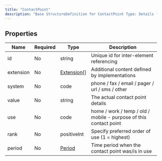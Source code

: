 ```yaml
---
title: "ContactPoint"
description: "Base StructureDefinition for ContactPoint Type: Details for all kinds of technology mediated contact points for a person or organization, including telephone, email, etc."
---
```


## Properties

| Name      | Required | Type                                                  | Description                                                       |
| --------- | -------- | ----------------------------------------------------- | ----------------------------------------------------------------- |
| id        | No       | string                                                | Unique id for inter-element referencing                           |
| extension | No       | [Extension](/medical-api/fhir/data-types/extension)[] | Additional content defined by implementations                     |
| system    | No       | code                                                  | phone / fax / email / pager / url / sms / other                   |
| value     | No       | string                                                | The actual contact point details                                  |
| use       | No       | code                                                  | home / work / temp / old / mobile - purpose of this contact point |
| rank      | No       | positiveInt                                           | Specify preferred order of use (1 = highest)                      |
| period    | No       | [Period](/medical-api/fhir/data-types/period)         | Time period when the contact point was/is in use                  |
